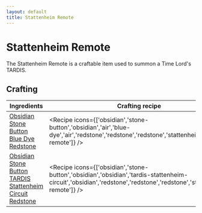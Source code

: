 ```yaml
---
layout: default
title: Stattenheim Remote
---
```



Stattenheim Remote
===================

The Stattenheim Remote is a craftable item used to summon a Time Lord's TARDIS.

## Crafting

| Ingredients | Crafting recipe | Difficulty |
| ----------- | --------------- | ------------- |
| [Obsidian](https://minecraft.wiki/w/Obsidian)<br/>[Stone Button](https://minecraft.wiki/w/Stone_Button)<br/>[Blue Dye](https://minecraft.wiki/w/Blue_Dye)<br/>[Redstone](https://minecraft.wiki/w/Redstone) | <Recipe icons={['obsidian','stone-button','obsidian','air','blue-dye','air','redstone','redstone','redstone','stattenheim-remote']} /> | easy |
| [Obsidian](https://minecraft.wiki/w/Obsidian)<br/>[Stone Button](https://minecraft.wiki/w/Stone_Button)<br/>[TARDIS Stattenheim Circuit](/recipes/item-circuits/tardis-stattenheim-circuit)<br/>[Redstone](https://minecraft.wiki/w/Redstone) | <Recipe icons={['obsidian','stone-button','obsidian','obsidian','tardis-stattenheim-circuit','obsidian','redstone','redstone','redstone','stattenheim-remote']} /> | hard |
